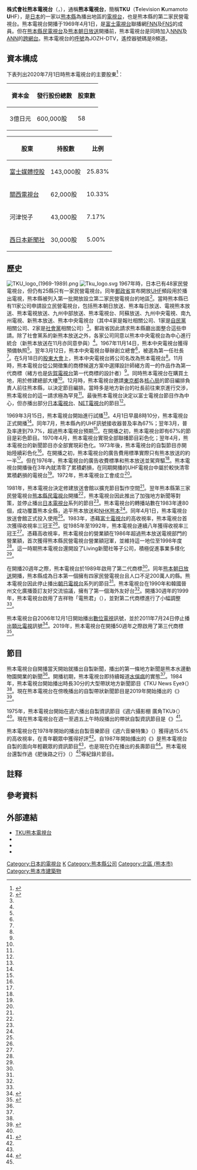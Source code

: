 {{Infobox company 
| name = 株式會社熊本電視
| name_en = TV-Kumamoto Co., Ltd.
| logo = TKU Kumamoto Logo.png
| logo_size = 
| logo_caption = 
| image = JOZH-TV Kumamoto 2011.JPG
| image_size = 
| image_caption = 熊本電視台總部
| type = [[股份公司|股份公司]]
| trading_name = TKU
| native_name = 株式会社テレビ熊本
| native_name_lang = ja
| traded_as = 
| local_code_name = JP
| local_code = 5330001003121
| abbreviated_name = 
| foundation   = 1968年3月
| location     = {{JPN}} 〒861-5592<br />[[熊本縣|熊本縣]][[熊本市|熊本市]][[北區_(熊本市)|北區]]德王1丁目8番1號<ref name="gaiyo">{{cite web|url=https://www.tku.co.jp/company/|script-title=ja:会社概要|accessdate=2020-09-11|publisher={{lang|ja|テレビ熊本}}|language=ja|deadurl=no|archive-date=2020-08-21|archive-url=https://web.archive.org/web/20200821153416/https://www.tku.co.jp/company/}}</ref>
| zip_code     = 
| telephone_no = +81 96-354-3411
| founder = 
| key_people   = [[董事總經理|代表取締役]][[董事長|會長]]：本松賢<br />代表取締役[[總經理|社長]]：河津延雄
| industry = 廣播電視業
| products = 
| assets = 163億9,234万5,000日圓<br/>（2021年3月底止）<ref name="kessan">{{cite web|url=https://catr.jp/settlements/5a83e/207168|script-title=ja:株式会社テレビ熊本 第54期決算公告|accessdate=2021-11-10|publisher={{lang|ja|官報決算データベース}}|language=ja|deadurl=no|archive-date=2021-11-10|archive-url=https://web.archive.org/web/20211110143635/https://catr.jp/settlements/5a83e/207168}}</ref>
| equity = 
| capital  = 3億[[日圓|日圓]]<ref name="gaiyo"></ref>
| revenue  = 55億3,300萬日圓<br/>（2021年3月底止）<ref name="gaiyo"></ref>
| operating_income   = 
| net_income         = 2億3,932万9,000日圓<br/>（2021年3月底止）<ref name="kessan"></ref>
| market_value       =
| num_employees      = 67人<ref name="gaiyo"></ref>
| P/E ratio          =
| earnings per share =
| Net asset value    =
| accounting_period  = 每年3月31日
| major_shareholder = [[富士媒體控股|富士媒體控股]]（24.2%）<br/>[[關西電視台|關西電視台]]（10.5%）<ref name="shareholder">{{cite web|url=https://www.tele.soumu.go.jp/j/sys/media/index/chizyou.htm|script-title=ja:地上系放送事業者|accessdate=2020-08-19|publisher={{lang|ja|総務省}}|language=ja|deadurl=no|archive-date=2020-04-21|archive-url=https://web.archive.org/web/20200421232126/https://www.tele.soumu.go.jp/j/sys/media/index/chizyou.htm}}</ref>
| subsid = 株式會社TKU Human（{{lang|ja|TKUヒューマン}}）<br/>株式會社熊本Living新聞社（{{lang|ja|熊本リビング新聞社}}）
| homepage = {{url|https://www.tku.co.jp/}}
| footnotes = 
| width = 335px
}}
{{頻道資訊
| 頻道名稱 = 熊本電視台<br/>{{lang|ja|テレビ熊本}}<br/>JOZH-DTV
| 頻道圖片檔案 =  <!--上方已有，此略-->
| 頻道圖片尺寸 = 
| 頻道圖片名稱 = 
| 所屬國家 = {{JPN}}
| 總部所在 = {{JPN}} 〒861-5592<br />[[熊本縣|熊本縣]][[熊本市|熊本市]][[北區_(熊本市)|北區]]德王1丁目8番1號
| 播放地區 = 熊本縣
| 開播日期 = 1969年4月1日
| 停播日期 = 
| 頻道類別 = 數位電視
| 視頻格式 = '''數位電視'''<br/>識別訊號：JOZH-DTV
| 收視率 = 
| 收視率調查時間 = 
| 收視率資料來源 = 
| 頻道口號 = 
| 擁有者 = 株式會社熊本電視
| 持股者 = 
| 前頻道名稱 = 
| 被取代名稱 = 
| 集團其他頻道 = 
| 重播服務頻道 = 
| 頻道官方網站 = https://www.tku.co.jp/
| 備註 =
| 無線電視供應商01 = 觀眾自行接收（數位電視）
| 無線電視頻道數01 = 42頻道（熊本）<br/>遙控器代表數字：8
|}}
'''株式會社熊本電視台'''（{{jpn|j=株式会社テレビ熊本|hg=テレビくまもと|rm=Terebi Kumamoto|f=y}}，{{lang-en|TV-Kumamoto Co., Ltd.}}），通稱'''熊本電視台'''，簡稱'''TKU'''（'''T'''elevision '''K'''umamoto '''U'''HF），是[[日本|日本]]的一家以[[熊本縣|熊本縣]]為播出地區的[[電視台|電視台]]，也是熊本縣的第二家民營電視台。熊本電視台開播于1969年4月1日，是[[富士電視台|富士電視台]]聯播網[[富士新聞網|FNN]]及[[富士電視網|FNS]]的成員。但在[[熊本縣民電視台|熊本縣民電視台]]及[[熊本朝日放送|熊本朝日放送]]開播前，熊本電視台是同時加入[[日本新聞網_(日本電視台)|NNN]]及[[全日本新聞網|ANN]]的[[跨網台|跨網台]]。熊本電視台的[[無線電台呼號|呼號]]為JOZH-DTV，遙控器號碼是8頻道。

== 資本構成 ==
下表列出2020年7月1日時熊本電視台的主要股東<ref name="nenkan2021">{{cite book |author={{lang|ja|日本民間放送連盟}}|script-title=ja:『日本民間放送年鑑 2021』 |year=2021 |publisher={{lang|ja|コーケン出版}} |location=東京都 |isbn=9784990809065}}{{ja}}</ref>{{rp|466}}：
{| class="wikitable" style="text-align:right"
!資本金!!發行股份總數!!股東數
|-
|3億日元||600,000股||58
|}
{| class="wikitable"
!股東!!持股數!!比例
|-
|[[富士媒體控股|富士媒體控股]]||143,000股||25.83%
|-
|[[關西電視台|關西電視台]]||62,000股||10.33%
|-
|河津悦子||43,000股||{{0}}7.17%
|-
|[[西日本新聞社|西日本新聞社]]||30,000股||{{0}}5.00%
|}

== 歷史 ==
[[File:TKU_logo_(1969-1989).png|thumb]]
[[File:Tku_logo.svg|thumb]]
1967年時，日本已有48家民營電視台，但仍有25縣只有一家民營電視台。同年[[郵政省|郵政省]]宣布開放[[特高頻|UHF]]頻段用於播出電視，熊本縣被列入第一批開放設立第二家民營電視台的地區<ref name="shashi30">{{cite book |author={{lang|ja|30年史編纂委員会、熊本リビング新聞社}}|script-title=ja:『テレビ熊本30年史』 |year=2001 |publisher={{lang|ja|テレビ熊本}} |location=熊本縣 |isbn=}}{{NCID|BB00453990}}{{ja}}</ref>{{rp|20}}。當時熊本縣已有11家公司申請設立民營電視台，包括熊本朝日放送、熊本每日放送、電視熊本放送、熊本電視放送、九州中部放送、熊本電視台、阿蘇放送、九州中央電視、南九州電視、新熊本放送、熊本中央電視台（其中4家是報社相關公司、1家是[[自由民主黨_(日本)|自民黨]]相關公司、2家是[[日本社會黨|社會黨]]相關公司）<ref name="shashi30"></ref>{{rp|21}}。郵政省因此請求熊本縣廳出面整合這些申請。除了社會黨系的新熊本放送之外，各家公司同意以熊本中央電視台為中心進行統合（新熊本放送在11月亦同意參與）<ref name="shashi30"></ref>{{rp|22-23}}。1967年11月14日，熊本中央電視台獲得預備執照<ref name="shashi30"></ref>{{rp|23}}。翌年3月12日，熊本中央電視台舉辦創立總會<ref name="shashi30"></ref>{{rp|25}}，{{link-ja|河津寅雄|河津寅雄}}被選為第一任社長<ref name="shashi30"></ref>{{rp|26-27}}。在5月18日的[[股東大會|股東大會]]上，熊本中央電視台將公司名改為熊本電視台<ref name="shashi30"></ref>{{rp|28}}。11月時，熊本電視台從公開徵集的商標候選方案中選擇設計師緒方周一的作品作為第一代商標（緒方也是[[佐賀電視台|佐賀電視台]]第一代商標的設計者）<ref name="shashi30"></ref>{{rp|28}}。同時熊本電視台在{{link-ja|北部町|北部町}}購買土地，用於修建總部大樓<ref name="shashi30"></ref>{{rp|29-30}}。12月時，熊本電視台邀請[[東京都|東京都]]各[[核心局|核心局]]的節目編排負責人前往熊本縣，以決定節目編排。當時多是地方新台的社長前往東京進行交涉，熊本電視台的這一請求極為罕見<ref name="shashi30"></ref>{{rp|33}}。最後熊本電視台決定以富士電視台節目作為中心，但亦播出部分[[日本電視台|日本電視台]]、[[朝日電視台|NET電視台]]的節目<ref name="shashi30"></ref>{{rp|34-35}}。

1969年3月15日，熊本電視台開始進行試播<ref name="shashi30"></ref>{{rp|38-39}}。4月1日早晨8時10分，熊本電視台正式開播<ref name="shashi30"></ref>{{rp|43}}。同年7月，熊本縣內的UHF訊號接收器普及率為67%；翌年3月，普及率達到79.7%，超過熊本電視台預期<ref name="shashi30"></ref>{{rp|52}}。在開播之初，熊本電視台即有67%的節目是彩色節目。1970年4月，熊本電視台實現全部聯播節目彩色化；翌年4月，熊本電視台的新聞節目亦全部實現彩色化。1973年後，熊本電視台的自製節目亦開始陸續彩色化<ref name="shashi30"></ref>{{rp|56}}。在開播之初，熊本電視台的廣告費用標準實際只有熊本放送的約一半<ref name="shashi30"></ref>{{rp|66}}。但在1976年，熊本電視台的廣告收費標準和熊本放送並駕齊驅<ref name="shashi30"></ref>{{rp|67}}。熊本電視台開播後在3年內就清零了累積虧損，在同期開播的UHF電視台中屬於較快清零累積虧損的電視台<ref name="shashi30"></ref>{{rp|68}}。1972年，熊本電視台工會成立<ref name="shashi30"></ref>{{rp|69-70}}。

1981年，熊本電視台決定修建放送會館以擴充節目製作空間<ref name="shashi30"></ref>{{rp|101}}。翌年熊本縣第三家民營電視台[[熊本縣民電視台|熊本縣民電視台]]開播<ref name="shashi30"></ref>{{rp|88-89}}，熊本電視台因此推出了加強地方新聞等對策，並停止播出[[日本電視台|日本電視台]]系列的節目<ref name="shashi30"></ref>{{rp|104}}。熊本電視台的轉播站數在1983年達80個，成功覆蓋熊本全縣，追平熊本放送和[[NHK熊本放送局|NHK熊本]]<ref name="shashi30"></ref>{{rp|73}}。同年4月1日，熊本電視台放送會館正式投入使用<ref name="shashi30"></ref>{{rp|112-114}}。1983年，憑藉[[富士電視台|富士電視台]]的高收視率，熊本電視台首次獲得收視率三冠王{{efn|「三冠」指全日（6:00-24:00）、黃金時間（19:00-22:00）、晚間時段（19:00-23:00）三個時段皆獲得收視率第一。}}<ref name="shashi30"></ref>{{rp|124-126}}。從1985年至1992年，熊本電視台連續八年獲得收視率三冠王<ref name="shashi30"></ref>{{rp|126}}。憑藉高收視率，熊本電視台的營業額在1986年超過熊本放送電視部門的營業額，首次獲得熊本縣民營電視台營業額冠軍，並維持這一地位至1998年度<ref name="shashi30"></ref>{{rp|137}}。這一時期熊本電視台還開設了Living新聞社等子公司，積極促進事業多樣化<ref name="shashi30"></ref>{{rp|138-142}}。

在開播20週年之際，熊本電視台於1989年啟用了第二代商標<ref name="shashi30"></ref>{{rp|158-159}}。同年[[熊本朝日放送|熊本朝日放送]]開播，熊本縣成為日本第一個擁有四家民營電視台且人口不足200萬人的縣。熊本電視台因此停止播出[[朝日電視台|朝日電視台]]系列的節目<ref name="shashi30"></ref>{{rp|144-145}}。熊本電視台在1990年和韓國晉州文化廣播簽訂友好交流協議，擁有了第一個海外友好台<ref name="shashi30"></ref>{{rp|171-173}}。開播30週年的1999年，熊本電視台啟用了吉祥物「電熊君」（{{lang|ja|てれくまくん}}），並對第二代商標進行了小幅調整<ref name="shashi30"></ref>{{rp|212-213}}。

熊本電視台自2006年12月1日開始播出[[數位電視|數位電視]]訊號，並於2011年7月24日停止播出[[類比電視|類比電視]]訊號<ref>{{cite web|url=https://www.tku.co.jp/i/inf/digital/qa.html|script-title=ja:デジタルTKUは8チャンネル|accessdate=2020-09-11|publisher={{lang|ja|テレビ熊本}}|language=ja|deadurl=no|archive-date=2020-09-11|archive-url=https://web.archive.org/web/20200911124126/https://www.tku.co.jp/i/inf/digital/qa.html}}</ref>。2019年，熊本電視台在開播50週年之際啟用了第三代商標<ref>{{cite web|url=https://www.tku.co.jp/50th/|script-title=ja:これからも、まんなかに、くまもと。|accessdate=2020-09-11|publisher={{lang|ja|テレビ熊本}}|language=ja|deadurl=no|archive-date=2019-05-15|archive-url=https://web.archive.org/web/20190515215013/https://www.tku.co.jp/50th/}}</ref>。

== 節目 ==
熊本電視台自開播當天開始就播出自製新聞，播出的第一條地方新聞是熊本水邊動物園開業的新聞<ref name="shashi30"></ref>{{rp|44}}。開播初期，熊本電視台即持續報道[[水俁病|水俁病]]的實態<ref name="shashi30"></ref>{{rp|45}}。1984年，熊本電視台開始播出時長30分的大型帶狀地方新聞節目《TKU News Eye》（{{lang|ja|TKUニュース・アイ}}）<ref name="shashi30"></ref>{{rp|118-119}}。現在熊本電視台在傍晚播出的自製帶狀新聞節目是2019年開始播出的《{{link-ja|TKU Live News|TKU Live News}}》<ref>{{cite web|url=https://www.tku.co.jp/pgm_info/livenews/|script-title=ja:ライブニュース|accessdate=2020-09-11|publisher={{lang|ja|テレビ熊本}}|language=ja|deadurl=no|archive-date=2020-05-06|archive-url=https://web.archive.org/web/20200506110556/https://www.tku.co.jp/pgm_info/livenews/}}</ref>。

1975年，熊本電視台開始在週六播出自製資訊節目《週六攝影棚 廣角TKU》（{{lang|ja|土曜スタジオ　ワイドTKU}}）<ref name="shashi30"></ref>{{rp|79-80}}。現在熊本電視台在週一至週五上午時段播出的帶狀自製資訊節目是《{{link-ja|和英太郎做朋友吧|英太郎のかたらんね}}》<ref>{{cite web|url=https://www.tku.co.jp/pgm_info/kataranne/|script-title=ja:英太郎のかたらんね|accessdate=2020-09-11|publisher={{lang|ja|テレビ熊本}}|language=ja|deadurl=no|archive-date=2020-08-20|archive-url=https://web.archive.org/web/20200820093021/https://www.tku.co.jp/pgm_info/kataranne/}}</ref>。

熊本電視台在1978年開始的播出自製音樂節目《週六音樂特集》（{{lang|ja|サタデーミュージカルスペシャル}}）獲得過15.6%的高收視率，在青年觀眾中獲得好評<ref name="shashi30"></ref>{{rp|80-81}}。自1987年開始播出的《{{link-ja|青年樂園 (節目)|若っ人ランド|青年樂園}}》是熊本電視台自製的面向年輕觀眾的資訊節目<ref name="shashi30"></ref>{{rp|167-168}}，也是現在仍在播出的長壽節目<ref>{{cite web|url=https://www.tku.co.jp/wakatto/|script-title=ja:若っ人ランド|accessdate=2020-09-11|publisher={{lang|ja|テレビ熊本}}|language=ja|deadurl=no|archive-date=2020-08-20|archive-url=https://web.archive.org/web/20200820213517/https://www.tku.co.jp/wakatto/}}</ref>。熊本電視台還製作過《肥後路之行》（{{lang|ja|肥後路を行く}}）<ref name="shashi30"></ref>{{rp|115-116}}等紀錄片節目。

== 註释 ==
{{notelist|iger=}}

==參考資料==
{{Reflist}}

==外部連結==
{{commonscat|TV Kumamoto}}
* [https://www.tku.co.jp/ TKU熊本電視台] 
* {{Twitter|TKU8ch|TKU熊本電視台}}
* {{Facebook|TKU.official|熊本電視台}}
* {{YouTube|user=TKUofficial|TKUofficial}}

{{FNN·FNS}}
{{Tv-kyushuoki}}

[[Category:日本的電視台|Category:日本的電視台]]
[[Category:富士新聞網|K]]
[[Category:熊本縣公司|Category:熊本縣公司]]
[[Category:北區_(熊本市)|Category:北區 (熊本市)]]
[[Category:熊本市建築物|Category:熊本市建築物]]